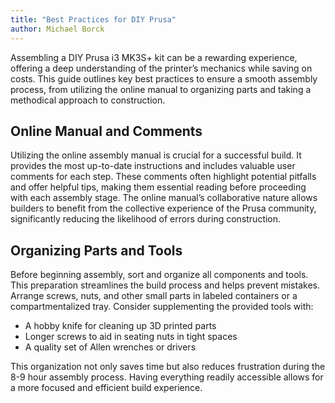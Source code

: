 ```yaml
---
title: "Best Practices for DIY Prusa"
author: Michael Borck
---
```


Assembling a DIY Prusa i3 MK3S+ kit can be a rewarding experience, offering a deep understanding of the printer's mechanics while saving on costs. This guide outlines key best practices to ensure a smooth assembly process, from utilizing the online manual to organizing parts and taking a methodical approach to construction.

## Online Manual and Comments 

Utilizing the online assembly manual is crucial for a successful build. It provides the most up-to-date instructions and includes valuable user comments for each step. These comments often highlight potential pitfalls and offer helpful tips, making them essential reading before proceeding with each assembly stage. The online manual's collaborative nature allows builders to benefit from the collective experience of the Prusa community, significantly reducing the likelihood of errors during construction.

## Organizing Parts and Tools 

Before beginning assembly, sort and organize all components and tools. This preparation streamlines the build process and helps prevent mistakes. Arrange screws, nuts, and other small parts in labeled containers or a compartmentalized tray. Consider supplementing the provided tools with:

* A hobby knife for cleaning up 3D printed parts
* Longer screws to aid in seating nuts in tight spaces
* A quality set of Allen wrenches or drivers

This organization not only saves time but also reduces frustration during the 8-9 hour assembly process. Having everything readily accessible allows for a more focused and efficient build experience.